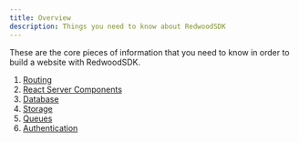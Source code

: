 ```yaml
---
title: Overview
description: Things you need to know about RedwoodSDK
---
```


These are the core pieces of information that you need to know in order to build a website with RedwoodSDK.

1. [Routing](/core/routing)
1. [React Server Components](/core/react-server-components)
1. [Database](/core/database)
1. [Storage](/core/storage)
1. [Queues](/core/queues)
1. [Authentication](/core/authentication)

